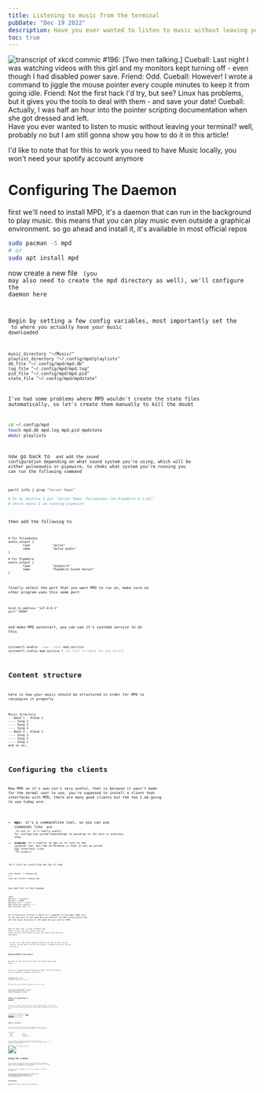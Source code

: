 ```yaml
---
title: Listening to music from the terminal
pubDate: "Dec 19 2022"
description: Have you ever wanted to listen to music without leaving your terminal? well, probably no but I am still gonna show you how to do it in this article
toc: true
---
```


<Img
  src="/command_line_fu.png"
  caption="xkcd#196"
  alt="transcript of xkcd commic #196:     [Two men talking.]
    Cueball: Last night I was watching videos with this girl and my monitors kept turning off - even though I had disabled power save.
    Friend: Odd.
    Cueball: However! I wrote a command to jiggle the mouse pointer every couple minutes to keep it from going idle.
    Friend: Not the first hack I'd try, but see? Linux has problems, but it gives you the tools to deal with them - and save your date!
    Cueball: Actually, I was half an hour into the pointer scripting documentation when she got dressed and left."
/>
Have you ever wanted to listen to music without leaving your terminal? well, probably
no but I am still gonna show you how to do it in this article!

I'd like to note that for this to work you need to have Music locally, you won't need your spotify account anymore

# Configuring The Daemon

first we'll need to install MPD, it's a daemon that can run in the background to play music. this means that you can play music even outside a graphical environment. so go ahead and install it, it's available in most official repos

```bash
sudo pacman -S mpd
# or
sudo apt install mpd
```

now create a new file <Code code="~/.config/mpd/mpd.conf"  /> (you may also need to create the mpd directory as well), we'll configure the daemon here

Begin by setting a few config variables, most importantly set the <Code code="music_directory"/> to where you actually have your music downloaded

```plain title="mpd.conf"
music_directory "~/Music/"
playlist_directory "~/.config/mpd/playlists"
db_file "~/.config/mpd/mpd.db"
log_file "~/.config/mpd/mpd.log"
pid_file "~/.config/mpd/mpd.pid"
state_file "~/.config/mpd/mpdstate"
```

I've had some problems where MPD wouldn't create the state files automatically, so let's create them manually to kill the doubt

```bash
cd ~/.config/mpd
touch mpd.db mpd.log mpd.pid mpdstate
mkdir playlists
```

now go back to <Code code="mpd.conf" inline /> and add the sound configuration depending on what sound system you're using, which will be either pulseaudio or pipewire, to chekc what system you're running you can run the following command

```bash
pactl info | grep "Server Name"

# On my machine I got `Server Name: PulseAudio (on PipeWire 0.3.61)`
# which means I am running pipewire
```

then add the following to <Code code="mpd.conf" inline />

```plain title="mpd.conf"
# For PulseAudio
audio_output {
        type            "pulse"
        name            "pulse audio"
}

# For PipeWire
audio_output {
        type            "pipewire"
        name            "PipeWire Sound Server"
}
```

finally select the port that you want MPD to run on, make sure no other program uses this same port

```plain title="mpd.conf"
bind_to_address "127.0.0.1"
port "6600"
```

and make MPD autostart, you can use it's systemd service to do this

```bash
systemctl enable --now --user mpd.service
systemctl status mpd.service # run this to check for any errors
```

# Content structure

here is how your music should be structured in order for MPD to recongize it properly

```plain
Music directory
-- Band 1 - Album 1
---- Song 1
---- Song 2
---- Song n
-- Band 2 - Album 1
---- Song 1
---- Song 2
---- Song n
and so on..
```

# Configuring the clients

Now MPD on it's own isn't very useful, that is because it wasn't made for the normal user to use, you're supposed to install a client that interfaces with MPD, there are many good clients but the two I am going to use today are:

- **mpc**: it's a commandline tool, so you can use commands like <Code code="mpc next" lang="bash" /> and <Code code="mpc update" lang="bash" /> to use it, it's really useful, for configuring system keybindings to pause/go to the next or previous song
- **ncmpcpp**: it's similar to mpc as it runs in the terminal too, but the difference is that it has an actual <abbr title="Terminal User Interface">TUI</abbr> interface (like <Code code="htop" lang="bash" /> for example)

let's start by installing the two of them

```bash
sudo pacman -S ncmpcpp mpc
#or
sudo apt install ncmpcpp mpc
```

now add this to the ncmpcpp <Code code="config" inline />

```plain title=".config/ncmpcpp/config"
[mpd]
mpd_host = "localhost"
mpd_port = "6600"
mpd_music_dir = "~/Music"
mpd_connection_timeout = "5"
mpd_crossfade_time = "5"
```

we're basically telling it where it's supposed to find mpd, make sure to set the port to the same one you used for the MPD config before and set the music dirctory to the same one you used for MPD

now if you run <Code code="ncmpcpp" inline /> in your terminal and press <Code code="4" inline /> to go to the music library view, you should see some content (make sure that you actually have some music downloaded)

<Callout title="I am not seeing my music!">
  On your first time using ncmpcpp and whenever you add new music to your
  library, you may need to refresh the library, in ncmpcpp you can do this by
  pressing `u`
</Callout>

### Making NCMPCPP look better

Now that all the hard stuff is done let's make ncmpcpp look better

First we'll change how the progress bar looks, all the following should be added to ncmpcpp's config file <Code code=".config/ncmpcpp/config" inline />

```plain
progressbar_look = "=>-"
progressbar_color = black:b
progressbar_elapsed_color = blue:b
```

and make the columns mode the default for every view

```plain
playlist_editor_display_mode = "columns"
search_engine_display_mode = "columns"
browser_display_mode = "columns"
playlist_display_mode = "columns"
```

### Adding vim keybindings to NCMPCPP

If you're a regular vim user you may find navigating the client using the arrow keys to be uncomfortable, luckily you can make it use the vim keys.

Just add the contents of [this pastebin](https://pastebin.com/YBN13W1T) to a new file <Code code="~/.config/ncmpcpp/bindings" inline /> and you should be good to go.

### Adding a visualizer

You can have a cool music visualizer by adding this to your mpd config, don't forget to restart the systemd unit if you're using it

```plain title="mpd.conf"
audio_output {
    type                    "fifo"
    name                    "my_fifo"
    path                    "/tmp/mpd.fifo"
    format                  "44100:16:2"
}
```

now going back to ncmpcpp, pressing <kbd>8</kbd> for the visualizer view you should see something like this if you have a song playing, I'd say this is pretty cool!

<Img src="/ncmpcpp-vis.png" alt="The ncmpcpp visualizer" />

# Using The clients

As you may have noticed, we didn't configure MPC, that's because it doesn't need a configuration, as long as you use the 6600 port for MPD because that's what MPC is set to by default.

You can bind MPC's commands to keys in your keyboard, for example I have set <Code code="alt+down_arrow" inline /> to <Code code="mpc toggle" inline />, you get the idea

As for ncmpcpp, it's made up of many views each one being mapped to a different number on the number pad, the ones I use most often are Queue view <kbd>1</kbd> for looking at the queue and Media Library <kbd>4</kbd> for selecting what to add to the queue by pressing <kbd>space</kbd>, going back to the Queue, if you've found a songlist you vibe with you can turn it into a playlist by pressing <kbd>S</kbd>, to see you're playlists press <kbd>2</kbd>.

# Conclusion

This article has been soo fun to write, if you have any problems with this setup be sure to reach out, other than that, I'll catch you in the next one!
